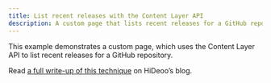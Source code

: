 ```yaml
---
title: List recent releases with the Content Layer API
description: A custom page that lists recent releases for a GitHub repository using the Content Layer API
---
```



This example demonstrates a custom page, which uses the Content Layer API to list recent releases for a GitHub repository.

Read [a full write-up of this technique](https://hideoo.dev/notes/starlight-list-recent-github-releases) on HiDeoo’s blog.

<StackBlitz
	title="Starlight: List recent GitHub releases"
	description="Learn how to use the experimental Astro Content Layer API to list the recent GitHub releases in a Starlight project"
	example="releases-content-layer"
	openFile="src/content/config.ts,src/pages/releases.astro,src/components/Release.astro"
/>

